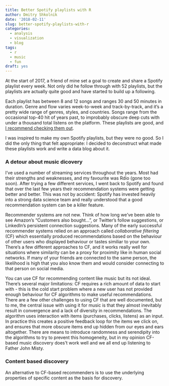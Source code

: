 ```yaml
---
title: Better Spotify playlists with R
author: Dmitry Shkolnik
date: '2018-02-11'
slug: better-spotify-playlists-with-r
categories:
  - analysis
  - visualization
  - blog
tags:
  - r
  - music
  - fun
draft: yes
---
```


At the start of 2017, a friend of mine set a goal to create and share a Spotify playlist every week. Not only did he follow through with 52 playlists, but the playlists are actually quite good and have started to build up a following. 

Each playlist has between 8 and 12 songs and ranges 30 and 50 minutes in duration. Genre and flow varies week-to-week and track-by-track, and it's a pretty wide range of genres, styles, and countries. Songs range from the occasional top-40 hit of years past, to improbably obscure deep cuts with under a thousand total listens on the platform. These playlists are good, and [I recommend checking them out](). 

I was inspired to make my own Spotify playlists, but they were no good. So I did the only thing that felt appropriate: I decided to deconstruct what made these playlists work and write a data blog about it. 

### A detour about music dicovery

I've used a number of streaming services throughout the years. Most had their strengths and weaknesses, and my favourite was Rdio (gone too soon). After trying a few different services, I went back to Spotify and found that over the last few years their recommendation systems were getting better and better. This was not by accident: Spotify has invested heavily into a strong data science team and really understood that a good recommendation system can be a killer feature.

Recommender systems are not new. Think of how long we've been able to see Amazon's "Customers also bought...", or Twitter's follow suggestions, or LinkedIn's persistent connection suggestions. Many of the early successful recommender systems relied on an approach called _collaborative filtering_ (CF) which essentially produced recommendations based on the behaviour of other users who displayed behaviour or tastes similiar to your own. There's a few different approaches to CF, and it works really well for situations where similarity can be a proxy for proximity like in human social networks. If many of your friends are connected to the same person, the likelihood is high that you also know them and would consider connecting to that person on social media. 

You can use CF for recommending content like music but its not ideal. There's several major limitations: CF requires a rich amount of data to start with - this is the cold start problem where a new user has not provided enough behaviour for CF algorithms to make useful recommendations. There are a few other challenges to using CF that are well documented, but to me, the central issue with using it for music is that they almost inevitably result in convergence and a lack of diversity in recommendations. The algorithm uses interaction with items (purchases, clicks, listens) as an input. In practice this creates a positive feedback loop for the items we click on, and ensures that more obscure items end up hidden from our eyes and ears altogether. There are means to introduce randomness and serendipity into the algorithms to try to prevent this homogeneity, but in my opinion CF-based music discovery does't work well and we all end up listening to Father John Misty. 

### Content based discovery

An alternative to CF-based recommenders is to use the underlying properties of specific content as the basis for discovery. 